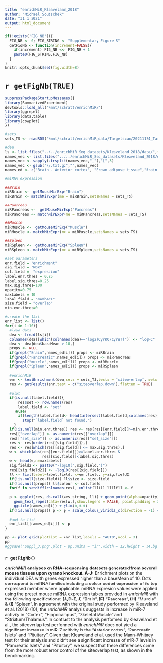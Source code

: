 ```yaml
---
title: "enrichMiR_Kleaveland_2018"
author: "Michael Soutschek"
date: "31 1 2021"
output: html_document
---
```


```r
if(!exists('FIG_NB')){
  FIG_NB <- 0; FIG_STRING <- "Supplementary Figure S"
  getFigNb <- function(increment=FALSE){
    if(increment) FIG_NB <<- FIG_NB + 1
    paste0(FIG_STRING,FIG_NB)
  }
}
knitr::opts_chunk$set(fig.width=8)
```

# `r getFigNb(TRUE)`

```r
suppressPackageStartupMessages({
library(SummarizedExperiment)
devtools::load_all("/mnt/schratt/enrichMiR/")
library(ggrepel)
library(data.table)
library(cowplot)
})
```


```r
#sets
sets_TS <- readRDS("/mnt/schratt/enrichMiR_data/Targetscan/20211124_Targetscan8_Mouse_ConPred_mouse.rds")

#dea
ls <- list.files("../../enrichMiR_Seq_datasets/Kleaveland_2018/data/",full.names = TRUE)
names_vec <- list.files("../../enrichMiR_Seq_datasets/Kleaveland_2018/data/")
names_vec <- sapply(strsplit(names_vec,"_"),"[",3)
names_vec <- gsub("\\.txt.gz","",names_vec)
names_ed <- c("Brain - Anterior cortex", "Brown adipose tissue","Brain - Cerebellum","Brain - Cortex","Brain - Hippocampus","Pancreatic islets","Pituitary","Skeletal muscle","Spleen","Brain - Striatum/Thalamus")

#miRNA expression

##Brain
miRBrain <-  getMouseMirExp("Brain")
miRBrain <- matchMirExpr(me = miRBrain,setsNames = sets_TS)

##Pancreas
miRPancreas <-  getMouseMirExp("Pancreas")
miRPancreas <- matchMirExpr(me = miRPancreas,setsNames = sets_TS)

##Muscle
miRMuscle <-  getMouseMirExp("Muscle")
miRMuscle <- matchMirExpr(me = miRMuscle,setsNames = sets_TS)

##Spleen
miRSpleen <-  getMouseMirExp("Spleen")
miRSpleen <- matchMirExpr(me = miRSpleen,setsNames = sets_TS)

```


```r
#set parameters
enr.field = "enrichment"
sig.field = "FDR"
col.field =  "expression"
label.enr.thres = 0.25
label.sig.thres=0.25
max.sig.thres=100
opacity=0.75
maxLabels = 10
label.field = "members"
size.field = "overlap"
min.enr.thres=0
```




```r
#create the list
enr_list <- list()
for(i in 1:10){
  #load data
  dea <- fread(ls[i])
  colnames(dea)[which(colnames(dea)=="log2(CyrKO/CyrWT)")] <- "logFC"
  dea <- dea[dea$baseMean > 10,]
  props <- NULL
  if(grepl("Brain",names_ed[i])) props <- miRBrain
  if(grepl("Pancreatic",names_ed[i])) props <- miRPancreas
  if(grepl("muscle",names_ed[i])) props <- miRMuscle
  if(grepl("Spleen",names_ed[i])) props <- miRSpleen
  
  #enrichMiR
  enr <- testEnrichment(dea,sets = sets_TS,tests = "siteoverlap", sets.properties = props)
  res <- getResults(enr,test = c("siteoverlap.down"),flatten = TRUE)
  
  #plot
  if(is.null(label.field)){
      res$set <- row.names(res)
      label.field <- "set"
    }else{
      if(length(label.field<- head(intersect(label.field,colnames(res)),n=1))==0)
        stop("`label.field` not found.")
    }
  if(!is.null(min.enr.thres)) res <- res[res[[enr.field]]>=min.enr.thres,]
  res[["overlap"]] <- as.numeric(res[["overlap"]])
  res[["set_size"]] <- as.numeric(res[["set_size"]])
  res <- res[order(res[[sig.field]]),]
  res <- res[which(res[[sig.field]] <= max.sig.thres),]
  w <- which(abs(res[[enr.field]])>=label.enr.thres & 
                 res[[sig.field]]<label.sig.thres)
  w <- head(w,n=maxLabels)
  sig.field2 <- paste0("-log10(",sig.field,")")
  res[[sig.field2]] <- -log10(res[[sig.field]])
  ll <- list(label=label.field, x=enr.field, y=sig.field2)
  if(!is.null(size.field)) ll$size <- size.field
  if(!is.null(props)) ll$colour <- col.field
  for(f in setdiff(colnames(res), unlist(ll))) ll[[f]] <- f
  
  p <- ggplot(res, do.call(aes_string, ll)) + geom_point(alpha=opacity) + 
    geom_text_repel(data=res[w,],show.legend = FALSE, point.padding = 3,size = 3) + theme_classic() + 
    ggtitle(names_ed[i]) + ylim(0,5.5)
  if(!is.null(props)) p <- p + scale_colour_viridis_c(direction = -1) + labs(colour="expression") + guides(overlap = guide_legend(order = 2),colour = guide_colorbar(order = 1))
  
  #add to list
  enr_list[[names_ed[i]]] <- p
}
```



```r
pp <- plot_grid(plotlist = enr_list,labels = "AUTO",ncol = 3)
pp
#ggsave("Suppl_3.png",plot = pp,units = "in",width = 12,height = 14,bg = "white")
```

\newpage

### `r getFigNb()`

***enrichMiR* analyses on RNA-sequencing datasets generated from several mouse tissues upon cyrano knockout. A-J:** Enrichment plots on the individual DEA with genes expressed higher than a baseMean of 10. Dots correspond to miRNA families including a colour coded expression of its top expressed member where applicable. miRNA expresion values were applied using the preset mouse miRNA expression tables provided in *enrichMiR* with the following specifications: **(A,D-E,J)** "Brain", **(F)** "Pancreas", **(H)** "Muscle" & **(I)** "Spleen". In agreement with the original study performed by Kleaveland et al. (2018) (10), the *enrichMiR* analysis suggests in increase in miR-7 activity in "Cortex", "Hippocampus", "Skeletal Muscle" and "Striatum/Thalamus". In contrast to the analysis performed by Kleaveland et al., the siteoverlap test performed with *enrichMiR* does not yield a significant increase in miR-7 acitivity in the "Anterior cortex", "Pancreatic Islets" and "Pituitary". Given that Kleaveland et al. used the Mann-Whitney test for their analysis and didn't see a significant increase of miR-7 levels in "Pancreatic Islets" and "Pituitary", we suspect that these differences come from the more robust error control of the siteoverlap test, as shown in the benchmarking.


